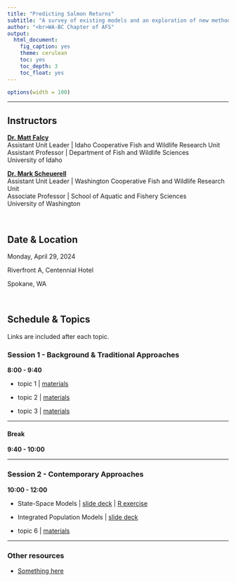 ```yaml
---
title: "Predicting Salmon Returns"
subtitle: "A survey of existing models and an exploration of new methods for building better predictions"
author: "<br>WA-BC Chapter of AFS"
output:
  html_document:
    fig_caption: yes
    theme: cerulean
    toc: yes
    toc_depth: 3
    toc_float: yes
---
```


```r
options(width = 100)
```

***

## Instructors

[**Dr. Matt Falcy**](https://www.uidaho.edu/cnr/faculty/falcy)   
Assistant Unit Leader | Idaho Cooperative Fish and Wildlife Research Unit  
Assistant Professor | Department of Fish and Wildlife Sciences  
University of Idaho  

[**Dr. Mark Scheuerell**](https://fish.uw.edu/faculty/mark-scheuerell/)   
Assistant Unit Leader | Washington Cooperative Fish and Wildlife Research Unit  
Associate Professor | School of Aquatic and Fishery Sciences  
University of Washington  


<br>

## Date & Location

Monday, April 29, 2024

Riverfront A, Centennial Hotel

Spokane, WA

<br>

## Schedule & Topics

Links are included after each topic.

### Session 1 - Background & Traditional Approaches

__8:00 - 9:40__ 

  * topic 1 | [materials](session_1/lec_01.html)
  
  * topic 2 | [materials](session_1/lec_02.html)

  * topic 3 | [materials](session_1/lec_03.html)
  
***

#### Break

__9:40 - 10:00__

***

### Session 2 - Contemporary Approaches

__10:00 - 12:00__

  * State-Space Models | [slide deck](session_2/intro_to_SSMs.html) | [R exercise](session_2/fitting_SSMs.html)
  
  * Integrated Population Models | [slide deck](session_2/intro_to_IPMs.html)
  
  * topic 6 | [materials](session_2/lec_06.html)
  
***

### Other resources

 * [Something here](URL)


 

